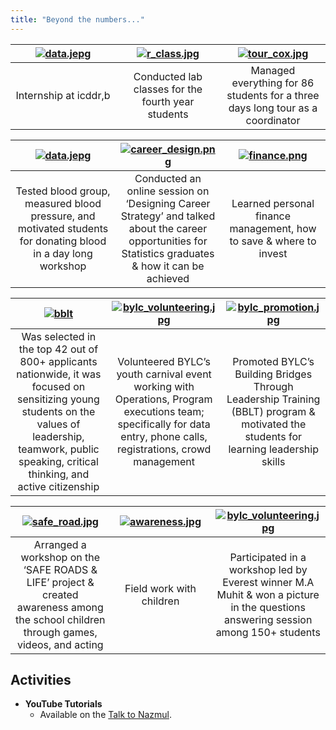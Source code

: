 ```yaml
---
title: "Beyond the numbers..."
---
```



| [![data.jepg](data.jpeg)](Internship at icddr,b)  | [![r_class.jpg](r_class.jpg)](Conducted lab classes for the fourth year students) | [![tour_cox.jpg](tour_cox.jpg)](Managed everything for 86 students for a three days long tour as a coordinator) |
|:---:|:---:|:---:|
| Internship at icddr,b | Conducted lab classes for the fourth year students | Managed everything for 86 students for a three days long tour as a coordinator |


| [![data.jepg](blood_test.jpg)](Day long workshop)  | [![career_design.png](career_design.png)](career design) | [![finance.png](finance.png)](Managed everything for 86 students for a three days long tour as a coordinator) |
|:---:|:---:|:---:|
| Tested blood group, measured blood pressure, and motivated students for donating blood in a day long workshop | Conducted an online session on 'Designing Career Strategy' and talked about the career opportunities for Statistics graduates & how it can be achieved | Learned personal finance management, how to save & where to invest |

| [![bblt](bblt_graduate.jpg)](https://drive.google.com/file/d/1m4DZZ6CHVVpew4YkmFYYW2rrE9IqYbW-/view)  | [![bylc_volunteering.jpg](bylc_volunteering.jpg)](bylc.org) | [![bylc_promotion.jpg](bylc_promotion.jpg)](infront of juniors) |
|:---:|:---:|:---:|
| Was selected in the top 42 out of 800+ applicants nationwide, it was focused on sensitizing young students on the values of leadership, teamwork, public speaking, critical thinking, and active citizenship  | Volunteered BYLC's youth carnival event working with Operations, Program executions team; specifically for data entry, phone calls, registrations, crowd management | Promoted BYLC's Building Bridges Through Leadership Training (BBLT) program & motivated the students for learning leadership skills  |


| [![safe_road.jpg](safe_road.jpg)](Amtoli school)  | [![awareness.jpg](awareness.jpg)](infront of juniors) | [![bylc_volunteering.jpg](ma_muhit.jpg)](bylc.org) |
|:---:|:---:| :---:|
| Arranged a workshop on the 'SAFE ROADS & LIFE' project & created awareness among the school children through games, videos, and acting  | Field work with children | Participated in a workshop led by Everest winner M.A Muhit & won a picture in the questions answering session among 150+ students | 



## Activities

- **YouTube Tutorials**
  - Available on the [Talk to Nazmul](https://www.youtube.com/channel/UCHKMxKD5SbK9-RfcqkjfMbg).

